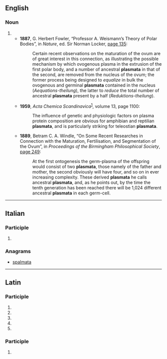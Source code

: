 ==English==

===Noun===
{{head|en|noun form}}

# {{plural of|plasma|lang=en}}
#* '''1887''', G. Herbert Fowler, “Professor A. Weismann’s Theory of Polar Bodies”, in ''Nature'', ed. Sir Norman Locker, [https://books.google.com/books?id=jVhGAQAAMAAJ&pg=PA135 page 135]:
#*: Certain recent observations on the maturation of the ovum are of great interest in this connection, as illustrating the possible mechanism by which ovogenous plasma in the extrusion of the first polar body, and a number of ancestral '''plasmata''' in that of the second, are removed from the nucleus of the ovum; the former process being designed to ''equalize'' in bulk the ovogenous and germinal '''plasmata''' contained in the nucleus (''Aequations-theilung''), the latter to ''reduce'' the total number of ancestral '''plasmata''' present by a half (''Reduktions-theilung'').
#* '''1959''', ''Acta Chemica Scandinavica''<sup>[https://books.google.com/books?id=8L4cAQAAMAAJ]</sup>, volume 13, page 1100:
#*: The influence of genetic and physiologic factors on plasma protein composition are obvious for amphibian and reptilian '''plasmata''', and is particularly striking for teleostian '''plasmata'''.
#* '''1889''', Betram C. A. Windle, “On Some Recent Researches in Connection with the Maturation, Fertilisation, and Segmentation of the Ovum”, in ''Proceedings of the Birmingham Philosophical Society'', [https://books.google.com/books?id=GgABAAAAYAAJ&pg=PA249 page 249]:
#*: At the first ontogenesis the germ-plasma of the offspring would consist of two '''plasmata''', those namely of the father and mother, the second obviously will have four, and so on in ever increasing complexity. These derived '''plasmata''' he calls ancestral '''plasmata''', and, as he points out, by the time the tenth generation has been reached there will be 1,024 different ancestral '''plasmata''' in each germ-cell.

----

==Italian==

===Participle===
{{head|it|past participle form}}

# {{feminine singular of|plasmato|lang=it}}

===Anagrams===
* [[spalmata#Italian|spalmata]]

----

==Latin==

===Participle===
{{la-part-form|plasmāta}}

# {{inflection of|plasmātus||nom|f|s|lang=la}}
# {{inflection of|plasmātus||nom|n|p|lang=la}}
# {{inflection of|plasmātus||acc|n|p|lang=la}}
# {{inflection of|plasmātus||voc|f|s|lang=la}}
# {{inflection of|plasmātus||voc|n|p|lang=la}}

===Participle===
{{la-part-form|plasmātā}}

# {{inflection of|plasmātus||abl|f|s|lang=la}}